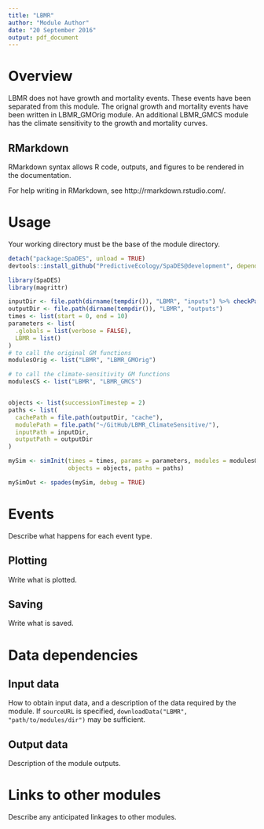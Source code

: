 ---
title: "LBMR"
author: "Module Author"
date: "20 September 2016"
output: pdf_document
---

# Overview

LBMR does not have growth and mortality events. These events have been separated from this module. The orignal growth and mortality events have been written in LBMR_GMOrig module. An additional LBMR_GMCS module has the climate sensitivity to the growth and mortality curves.


## RMarkdown

RMarkdown syntax allows R code, outputs, and figures to be rendered in the documentation.

For help writing in RMarkdown, see http://rmarkdown.rstudio.com/.

# Usage

Your working directory must be the base of the module directory.

```{r update SpaDES, eval=TRUE}
detach("package:SpaDES", unload = TRUE)
devtools::install_github("PredictiveEcology/SpaDES@development", dependencies = FALSE)
```

```{r module_usage}
library(SpaDES)
library(magrittr)

inputDir <- file.path(dirname(tempdir()), "LBMR", "inputs") %>% checkPath(create = TRUE)
outputDir <- file.path(dirname(tempdir()), "LBMR", "outputs") 
times <- list(start = 0, end = 10)
parameters <- list(
  .globals = list(verbose = FALSE),
  LBMR = list()
)
# to call the original GM functions
modulesOrig <- list("LBMR", "LBMR_GMOrig")

# to call the climate-sensitivity GM functions
modulesCS <- list("LBMR", "LBMR_GMCS")


objects <- list(successionTimestep = 2)
paths <- list(
  cachePath = file.path(outputDir, "cache"),
  modulePath = file.path("~/GitHub/LBMR_ClimateSensitive/"),
  inputPath = inputDir,
  outputPath = outputDir
)

mySim <- simInit(times = times, params = parameters, modules = modulesOrig,
                 objects = objects, paths = paths)

mySimOut <- spades(mySim, debug = TRUE)
```

# Events

Describe what happens for each event type.

## Plotting

Write what is plotted.

## Saving

Write what is saved.

# Data dependencies

## Input data

How to obtain input data, and a description of the data required by the module.
If `sourceURL` is specified, `downloadData("LBMR", "path/to/modules/dir")` may be sufficient.

## Output data

Description of the module outputs.

# Links to other modules

Describe any anticipated linkages to other modules.

